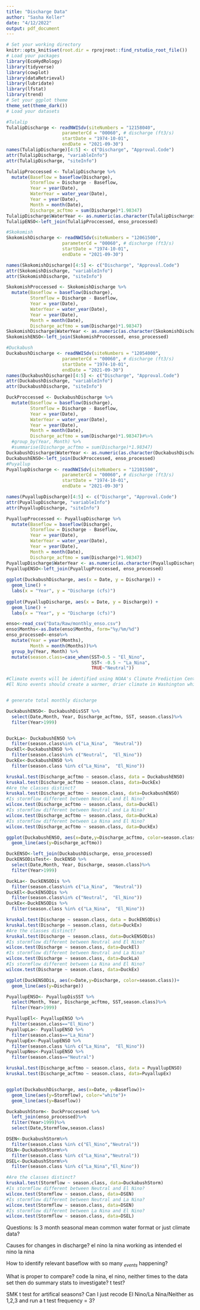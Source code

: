 ```yaml
---
title: "Discharge Data"
author: "Sasha Keller"
date: "4/12/2022"
output: pdf_document
---
```


```r
# Set your working directory
knitr::opts_knit$set(root.dir = rprojroot::find_rstudio_root_file())
# Load your packages
library(EcoHydRology)
library(tidyverse)
library(cowplot)
library(dataRetrieval)
library(lubridate)
library(lfstat)
library(trend)
# Set your ggplot theme
theme_set(theme_dark())
# Load your datasets

```

```r
#Tulalip
TulalipDischarge <- readNWISdv(siteNumbers = "12158040",
                     parameterCd = "00060", # discharge (ft3/s)
                     startDate = "1974-10-01", 
                     endDate = "2021-09-30")
names(TulalipDischarge)[4:5] <- c("Discharge", "Approval.Code")
attr(TulalipDischarge, "variableInfo")
attr(TulalipDischarge, "siteInfo")

TulalipProccessed <- TulalipDischarge %>%
  mutate(Baseflow = baseflow(Discharge), 
         Stormflow = Discharge - Baseflow,
         Year = year(Date), 
         WaterYear = water_year(Date),
         Year = year(Date),
         Month = month(Date),
         Discharge_acftmo = sum(Discharge)*1.98347)
TulalipDischarge$WaterYear <- as.numeric(as.character(TulalipDischarge$WaterYear))
TulalipENSO<-left_join(TulalipProccessed, enso_processed)

#Skokomish
SkokomishDischarge <- readNWISdv(siteNumbers = "12061500",
                     parameterCd = "00060", # discharge (ft3/s)
                     startDate = "1974-10-01", 
                     endDate = "2021-09-30")

names(SkokomishDischarge)[4:5] <- c("Discharge", "Approval.Code")
attr(SkokomishDischarge, "variableInfo")
attr(SkokomishDischarge, "siteInfo")

SkokomishProccessed <- SkokomishDischarge %>%
  mutate(Baseflow = baseflow(Discharge), 
         Stormflow = Discharge - Baseflow,
         Year = year(Date), 
         WaterYear = water_year(Date),
         Year = year(Date),
         Month = month(Date),
         Discharge_acftmo = sum(Discharge)*1.98347)
SkokomishDischarge$WaterYear <- as.numeric(as.character(SkokomishDischarge$WaterYear))
SkokomishENSO<-left_join(SkokomishProccessed, enso_processed)

#Duckabush
DuckabushDischarge <- readNWISdv(siteNumbers = "12054000",
                     parameterCd = "00060", # discharge (ft3/s)
                     startDate = "1974-10-01", 
                     endDate = "2021-09-30")
names(DuckabushDischarge)[4:5] <- c("Discharge", "Approval.Code")
attr(DuckabushDischarge, "variableInfo")
attr(DuckabushDischarge, "siteInfo")

DuckProccessed <- DuckabushDischarge %>%
  mutate(Baseflow = baseflow(Discharge), 
         Stormflow = Discharge - Baseflow,
         Year = year(Date), 
         WaterYear = water_year(Date),
         Year = year(Date),
         Month = month(Date),
         Discharge_acftmo = sum(Discharge)*1.98347)#%>%
  #group_by(Year, Month) %>%
  #summarise(Discharge_acftmo = sum(Discharge)*1.98347)
DuckabushDischarge$WaterYear <- as.numeric(as.character(DuckabushDischarge$WaterYear))
DuckabushENSO<-left_join(DuckProccessed, enso_processed)
#Puyallup
PuyallupDischarge <- readNWISdv(siteNumbers = "12101500",
                     parameterCd = "00060", # discharge (ft3/s)
                     startDate = "1974-10-01", 
                     endDate = "2021-09-30")

names(PuyallupDischarge)[4:5] <- c("Discharge", "Approval.Code")
attr(PuyallupDischarge, "variableInfo")
attr(PuyallupDischarge, "siteInfo")

PuyallupProccessed <- PuyallupDischarge %>%
  mutate(Baseflow = baseflow(Discharge), 
         Stormflow = Discharge - Baseflow,
         Year = year(Date), 
         WaterYear = water_year(Date),
         Year = year(Date),
         Month = month(Date),
         Discharge_acftmo = sum(Discharge)*1.98347)
PuyallupDischarge$WaterYear <- as.numeric(as.character(PuyallupDischarge$WaterYear))
PuyallupENSO<-left_join(PuyallupProccessed, enso_processed)
  
ggplot(DuckabushDischarge, aes(x = Date, y = Discharge)) +
  geom_line() +
  labs(x = "Year", y = "Discharge (cfs)")
  
ggplot(PuyallupDischarge, aes(x = Date, y = Discharge)) +
  geom_line() +
  labs(x = "Year", y = "Discharge (cfs)")

```

```r
enso<-read_csv("Data/Raw/monthly_enso.csv")
enso$Months<-as.Date(enso$Months, form="%y/%m/%d")
enso_processed<-enso%>%
  mutate(Year = year(Months),
         Month = month(Months))%>%
  group_by(Year, Month) %>%
  mutate(season.class=case_when(SST>0.5 ~ "El_Nino",
                                SST< -0.5 ~ "La_Nina",
                                TRUE~"Neutral"))
```

```r
#Climate events will be identified using NOAA's Climate Prediction Center (https://origin.cpc.ncep.noaa.gov/products/analysis_monitoring/ensostuff/ONI_v5.php).
#El Nino events should create a warmer, drier climate in Washington while La Nina will create a cooler, wetter environment. 


# generate total monthly discharge

DuckabushENSO<- DuckabushDisSST %>%
  select(Date,Month, Year, Discharge_acftmo, SST, season.class)%>%
  filter(Year>1999)


DuckLa<- DuckabushENSO %>%
  filter(season.class%in% c("La_Nina",  "Neutral"))
DuckEl<-DuckabushENSO %>%
  filter(season.class%in% c("Neutral",  "El_Nino"))
DuckEx<-DuckabushENSO %>%
  filter(season.class %in% c("La_Nina",  "El_Nino"))

kruskal.test(Discharge_acftmo ~ season.class, data = DuckabushENSO)
kruskal.test(Discharge_acftmo ~ season.class, data=DuckEx)
#Are the classes distinct?
kruskal.test(Discharge_acftmo ~ season.class, data=DuckabushENSO)
#Is stormflow different between Neutral and El Nino?
wilcox.test(Discharge_acftmo ~ season.class, data=DuckEl)
#Is stormflow different between Neutral and La Nina?
wilcox.test(Discharge_acftmo ~ season.class, data=DuckLa)
#Is stormflow different between La Nina and El Nino?
wilcox.test(Discharge_acftmo ~ season.class, data=DuckEx)

ggplot(DuckabushENSO, aes(x=Date,y=Discharge_acftmo, color=season.class))+
  geom_line(aes(y=Discharge_acftmo))
```

```r
DuckENSO<-left_join(DuckabushDischarge, enso_processed)
DuckENSODisTest<- DuckENSO %>%
  select(Date,Month, Year, Discharge, season.class)%>%
  filter(Year>1999)

DuckLa<- DuckENSODis %>%
  filter(season.class%in% c("La_Nina",  "Neutral"))
DuckEl<-DuckENSODis %>%
  filter(season.class%in% c("Neutral",  "El_Nino"))
DuckEx<-DuckENSODis %>%
  filter(season.class %in% c("La_Nina",  "El_Nino"))

kruskal.test(Discharge ~ season.class, data = DuckENSODis)
kruskal.test(Discharge ~ season.class, data=DuckEx)
#Are the classes distinct?
kruskal.test(Discharge ~ season.class, data=DuckENSODis)
#Is stormflow different between Neutral and El Nino?
wilcox.test(Discharge ~ season.class, data=DuckEl)
#Is stormflow different between Neutral and La Nina?
wilcox.test(Discharge ~ season.class, data=DuckLa)
#Is stormflow different between La Nina and El Nino?
wilcox.test(Discharge ~ season.class, data=DuckEx)

ggplot(DuckENSODis, aes(x=Date,y=Discharge, color=season.class))+
  geom_line(aes(y=Discharge))
```

```r

PuyallupENSO<- PuyallupDisSST %>%
  select(Month, Year, Discharge_acftmo, SST,season.class)%>%
  filter(Year>1999)

PuyallupEl<- PuyallupENSO %>%
  filter(season.class=="El_Nino")
PuyallupLa<- PuyallupENSO %>%
  filter(season.class=="La_Nina")
PuyallupEx<-PuyallupENSO %>%
  filter(season.class %in% c("La_Nina",  "El_Nino"))
PuyallupNeu<-PuyallupENSO %>%
  filter(season.class=="Neutral")

kruskal.test(Discharge_acftmo ~ season.class, data = PuyallupENSO)
kruskal.test(Discharge_acftmo ~ season.class, data=PuyallupEx)



```

```r


ggplot(DuckabushDischarge, aes(x=Date, y=Baseflow))+
  geom_line(aes(y=Stormflow), color="white")+
  geom_line(aes(y=Baseflow))

DuckabushStorm<- DuckProccessed %>%
  left_join(enso_processed)%>%
  filter(Year>1999)%>%
  select(Date,Stormflow,season.class)

DSEN<-DuckabushStorm%>%
  filter(season.class %in% c("El_Nino","Neutral"))
DSLN<-DuckabushStorm%>%
  filter(season.class %in% c("La_Nina","Neutral"))
DSEL<-DuckabushStorm%>%
  filter(season.class %in% c("La_Nina","El_Nino"))

#Are the classes distinct?
kruskal.test(Stormflow ~ season.class, data=DuckabushStorm)
#Is stormflow different between Neutral and El Nino?
wilcox.test(Stormflow ~ season.class, data=DSEN)
#Is stormflow different between Neutral and La Nina?
wilcox.test(Stormflow ~ season.class, data=DSEN)
#Is stormflow different between La Nina and El Nino?
wilcox.test(Stormflow ~ season.class, data=DSEL)
```

Questions: 
Is 3 month seasonal mean common water format or just climate data?


Causes for changes in discharge?
el nino la nina working as intended
el nino la nina 



How to identify relevant baseflow with so many ~*events*~ happening?




What is proper to compare?
code la nina, el nino, neither times to the data set then do summary stats to investigate? t test?


SMK t test for artifical seasons? 
Can I just recode El Nino/La Nina/Neither as 1,2,3 and run a t test frequency = 3?










